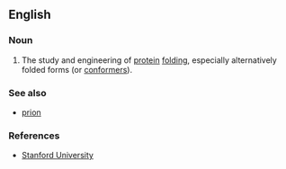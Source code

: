 ==English==

===Noun===
{{en-noun|-}}

# {{neologism|biosciences}} The study and engineering of [[protein]] [[folding]], especially alternatively folded forms (or [[conformer]]s).

===See also===
*[[prion]]

===References===
*[http://www.stanford.edu/dept/HPS/WritingScience/Asynopsisofbioconf.pdf Stanford University]